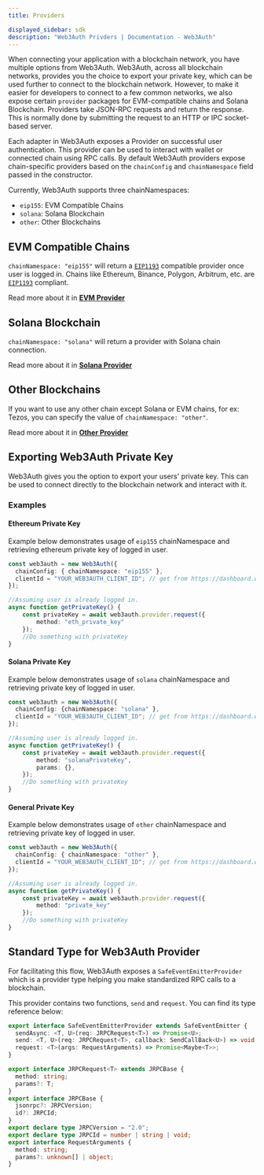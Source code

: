 ```yaml
---
title: Providers

displayed_sidebar: sdk
description: "Web3Auth Privders | Documentation - Web3Auth"
---
```


When connecting your application with a blockchain network, you have multiple options from Web3Auth. Web3Auth, across all blockchain networks,
provides you the choice to export your private key, which can be used further to connect to the blockchain network. However, to make it easier for
developers to connect to a few common networks, we also expose certain `provider` packages for EVM-compatible chains and Solana Blockchain. Providers
take JSON-RPC requests and return the response. This is normally done by submitting the request to an HTTP or IPC socket-based server.

Each adapter in Web3Auth exposes a Provider on successful user authentication. This provider can be used to interact with wallet or connected chain
using RPC calls. By default Web3Auth providers expose chain-specific providers based on the `chainConfig` and `chainNamespace` field passed in the
constructor.

Currently, Web3Auth supports three chainNamespaces:

- `eip155`: EVM Compatible Chains
- `solana`: Solana Blockchain
- `other`: Other Blockchains

## EVM Compatible Chains

`chainNamespace: "eip155"` will return a [`EIP1193`](https://eips.ethereum.org/EIPS/eip-1193) compatible provider once user is logged in. Chains like
Ethereum, Binance, Polygon, Arbitrum, etc. are [`EIP1193`](https://eips.ethereum.org/EIPS/eip-1193) compliant.

Read more about it in [**EVM Provider**](/sdk/helper-sdks/providers/evm)

## Solana Blockchain

`chainNamespace: "solana"` will return a provider with Solana chain connection.

Read more about it in [**Solana Provider**](/sdk/pnp/web/providers/solana)

## Other Blockchains

If you want to use any other chain except Solana or EVM chains, for ex: Tezos, you can specify the value of `chainNamespace: "other"`.

Read more about it in [**Other Provider**](/sdk/helper-sdks/providers/other)

## Exporting Web3Auth Private Key

Web3Auth gives you the option to export your users' private key. This can be used to connect directly to the blockchain network and interact with it.

### Examples

#### Ethereum Private Key

Example below demonstrates usage of `eip155` chainNamespace and retrieving ethereum private key of logged in user.

```ts
const web3auth = new Web3Auth({
  chainConfig: { chainNamespace: "eip155" },
  clientId = "YOUR_WEB3AUTH_CLIENT_ID"; // get from https://dashboard.web3auth.io
});

//Assuming user is already logged in.
async function getPrivateKey() {
    const privateKey = await web3auth.provider.request({
        method: "eth_private_key"
    });
    //Do something with privateKey
}
```

#### Solana Private Key

Example below demonstrates usage of `solana` chainNamespace and retrieving private key of logged in user.

```ts
const web3auth = new Web3Auth({
  chainConfig: {chainNamespace: "solana" },
  clientId = "YOUR_WEB3AUTH_CLIENT_ID"; // get from https://dashboard.web3auth.io
});

//Assuming user is already logged in.
async function getPrivateKey() {
    const privateKey = await web3auth.provider.request({
        method: "solanaPrivateKey",
        params: {},
    });
    //Do something with privateKey
}
```

#### General Private Key

Example below demonstrates usage of `other` chainNamespace and retrieving private key of logged in user.

```ts
const web3auth = new Web3Auth({
  chainConfig: { chainNamespace: "other" },
  clientId = "YOUR_WEB3AUTH_CLIENT_ID"; // get from https://dashboard.web3auth.io
});

//Assuming user is already logged in.
async function getPrivateKey() {
    const privateKey = await web3auth.provider.request({
        method: "private_key"
    });
    //Do something with privateKey
}
```

## Standard Type for Web3Auth Provider

For facilitating this flow, Web3Auth exposes a `SafeEventEmitterProvider` which is a provider type helping you make standardized RPC calls to a
blockchain.

This provider contains two functions, `send` and `request`. You can find its type reference below:

```ts
export interface SafeEventEmitterProvider extends SafeEventEmitter {
  sendAsync: <T, U>(req: JRPCRequest<T>) => Promise<U>;
  send: <T, U>(req: JRPCRequest<T>, callback: SendCallBack<U>) => void;
  request: <T>(args: RequestArguments) => Promise<Maybe<T>>;
}

export interface JRPCRequest<T> extends JRPCBase {
  method: string;
  params?: T;
}
export interface JRPCBase {
  jsonrpc?: JRPCVersion;
  id?: JRPCId;
}
export declare type JRPCVersion = "2.0";
export declare type JRPCId = number | string | void;
export interface RequestArguments {
  method: string;
  params?: unknown[] | object;
}
```

